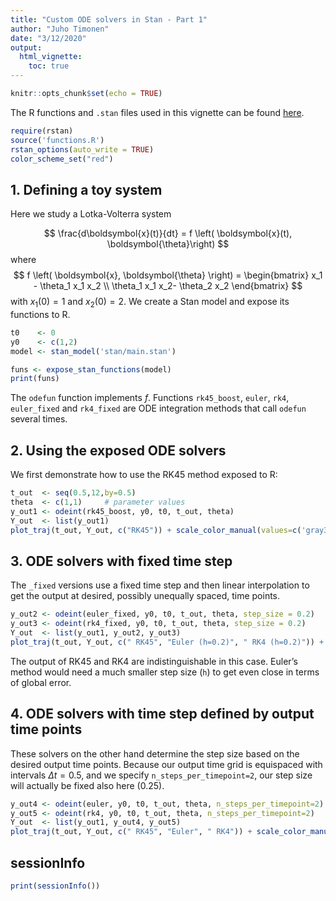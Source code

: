 ```yaml
---
title: "Custom ODE solvers in Stan - Part 1"
author: "Juho Timonen"
date: "3/12/2020"
output: 
  html_vignette:
    toc: true
---
```


```r
knitr::opts_chunk$set(echo = TRUE)
```

The R functions and `.stan` files used in this vignette can be found [here](https://github.com/jtimonen/odeint-stan).

```r
require(rstan)
source('functions.R')
rstan_options(auto_write = TRUE)
color_scheme_set("red")
```

## 1. Defining a toy system
Here we study a Lotka-Volterra system 

$$
\frac{d\boldsymbol{x}(t)}{dt} = f \left( \boldsymbol{x}(t), \boldsymbol{\theta}\right)
$$
where
$$
f \left( \boldsymbol{x}, \boldsymbol{\theta} \right) = 
\begin{bmatrix}
 x_1 - \theta_1 x_1 x_2 \\
\theta_1 x_1 x_2- \theta_2 x_2
\end{bmatrix}
$$
with $x_1(0) = 1$ and $x_2(0) = 2$. We create a Stan model and expose its functions to R.
```r
t0    <- 0
y0    <- c(1,2)
model <- stan_model('stan/main.stan')
```
```r
funs <- expose_stan_functions(model)
print(funs)
```
The `odefun` function implements $f$. Functions `rk45_boost`, `euler`, `rk4`, `euler_fixed` and `rk4_fixed`  are ODE integration methods that call `odefun` several times.

## 2. Using the exposed ODE solvers
We first demonstrate how to use the RK45 method exposed to R:
```r
t_out  <- seq(0.5,12,by=0.5)
theta  <- c(1,1)     # parameter values
y_out1 <- odeint(rk45_boost, y0, t0, t_out, theta)
Y_out  <- list(y_out1)
plot_traj(t_out, Y_out, c("RK45")) + scale_color_manual(values=c('gray35')) + geom_point()
```

## 3. ODE solvers with fixed time step
The `_fixed` versions use a fixed time step and then linear interpolation to get the output at desired, possibly unequally spaced, time points.
```r
y_out2 <- odeint(euler_fixed, y0, t0, t_out, theta, step_size = 0.2)
y_out3 <- odeint(rk4_fixed, y0, t0, t_out, theta, step_size = 0.2)
Y_out  <- list(y_out1, y_out2, y_out3)
plot_traj(t_out, Y_out, c(" RK45", "Euler (h=0.2)", " RK4 (h=0.2)")) + scale_color_manual(values=c('gray35', 'firebrick2', 'steelblue3'))
```

The output of RK45 and RK4 are indistinguishable in this case. Euler's method would need a much smaller step size (`h`) to get even close in terms of global error.

## 4. ODE solvers with time step defined by output time points
These solvers on the other hand determine the step size based on the desired output time points. Because our output time grid is equispaced with intervals $\Delta t = 0.5$, and we specify `n_steps_per_timepoint=2`, our step size will actually be fixed also here ($0.25$).

```r
y_out4 <- odeint(euler, y0, t0, t_out, theta, n_steps_per_timepoint=2)
y_out5 <- odeint(rk4, y0, t0, t_out, theta, n_steps_per_timepoint=2)
Y_out  <- list(y_out1, y_out4, y_out5)
plot_traj(t_out, Y_out, c(" RK45", "Euler", " RK4")) + scale_color_manual(values=c('gray35', 'firebrick2', 'steelblue3'))
```

## sessionInfo
```r
print(sessionInfo())
```
